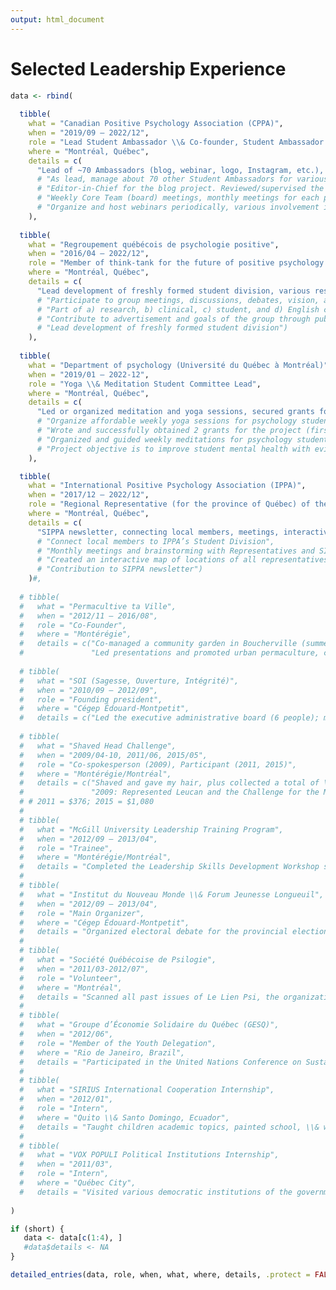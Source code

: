 ```yaml
---
output: html_document
---
```


\setlength{\parindent}{0in}
\setlength{\leftskip}{0in}
\normalsize

# Selected Leadership Experience

```r

data <- rbind(
  
  tibble(
    what = "Canadian Positive Psychology Association (CPPA)",
    when = "2019/09 – 2022/12",
    role = "Lead Student Ambassador \\& Co-founder, Student Ambassador Program",
    where = "Montréal, Québec",
    details = c(
      "Lead of ~70 Ambassadors (blog, webinar, logo, Instagram, etc.), Editor-in-Chief (blog)"), 
      # "As lead, manage about 70 other Student Ambassadors for various projects (blog, webinar, logo, Instagram, etc.)", 
      # "Editor-in-Chief for the blog project. Reviewed/supervised the publication of more than 20 blogs (see https://medium.com/@cppastudents)", 
      # "Weekly Core Team (board) meetings, monthly meetings for each project",
      # "Organize and host webinars periodically, various involvement in other projects")
    ),
  
  tibble(
    what = "Regroupement québécois de psychologie positive",
    when = "2016/04 – 2022/12",
    role = "Member of think-tank for the future of positive psychology in Québec",
    where = "Montréal, Québec",
    details = c(
      "Lead development of freshly formed student division, various responsabilities"), 
      # "Participate to group meetings, discussions, debates, vision, and orientations", 
      # "Part of a) research, b) clinical, c) student, and d) English community committees", 
      # "Contribute to advertisement and goals of the group through public outreach, document preparation, help with organization of conference, and presentations to student associations to foster collaborations", 
      # "Lead development of freshly formed student division")
    ),
  
  tibble(
    what = "Department of psychology (Université du Québec à Montréal)",
    when = "2019/01 – 2022-12",
    role = "Yoga \\& Meditation Student Committee Lead",
    where = "Montréal, Québec",
    details = c(
      "Led or organized meditation and yoga sessions, secured grants for project"), 
      # "Organize affordable weekly yoga sessions for psychology students on campus (Winter 2022)", 
      # "Wrote and successfully obtained 2 grants for the project (first: \\$1,697.85; second: \\$500)",
      # "Organized and guided weekly meditations for psychology students on campus (Winter 2019)", 
      # "Project objective is to improve student mental health with evidence-based mind-body exercises")
    ),

  tibble(
    what = "International Positive Psychology Association (IPPA)",
    when = "2017/12 – 2022/12",
    role = "Regional Representative (for the province of Québec) of the Student Division (SIPPA)",
    where = "Montréal, Québec",
    details = c(
      "SIPPA newsletter, connecting local members, meetings, interactive map"),
      # "Connect local members to IPPA’s Student Division",
      # "Monthly meetings and brainstorming with Representatives and SIPPA Executive Team", 
      # "Created an interactive map of locations of all representatives across the globe for the website",
      # "Contribution to SIPPA newsletter")
    )#,
  
  # tibble(
  #   what = "Permacultive ta Ville",
  #   when = "2012/11 – 2016/08",
  #   role = "Co-Founder",
  #   where = "Montérégie",
  #   details = c("Co-managed a community garden in Boucherville (summer 2014)", 
  #               "Led presentations and promoted urban permaculture, co-managing Facebook page")),
  
  # tibble(
  #   what = "SOI (Sagesse, Ouverture, Intégrité)",
  #   when = "2010/09 – 2012/09",
  #   role = "Founding president",
  #   where = "Cégep Édouard-Montpetit",
  #   details = c("Led the executive administrative board (6 people); managed budget (about \\$700/year); promoted well-being, happiness, and health, and led activities based on psychological principles"))#,
  
  # tibble(
  #   what = "Shaved Head Challenge",
  #   when = "2009/04-10, 2011/06, 2015/05",
  #   role = "Co-spokesperson (2009), Participant (2011, 2015)",
  #   where = "Montérégie/Montréal",
  #   details = c("Shaved and gave my hair, plus collected a total of \\$1456 (2011 \\& 2015) in the community for Leucan",
  #               "2009: Represented Leucan and the Challenge for the Montérégie region")),
  # # 2011 = $376; 2015 = $1,080
  # 
  # tibble(
  #   what = "McGill University Leadership Training Program",
  #   when = "2012/09 – 2013/04",
  #   role = "Trainee",
  #   where = "Montérégie/Montréal",
  #   details = "Completed the Leadership Skills Development Workshop series"),
  # 
  # tibble(
  #   what = "Institut du Nouveau Monde \\& Forum Jeunesse Longueuil",
  #   when = "2012/09 – 2013/04",
  #   role = "Main Organizer",
  #   where = "Cégep Édouard-Montpetit",
  #   details = "Organized electoral debate for the provincial elections, communications \\& setup"),
  # 
  # tibble(
  #   what = "Société Québécoise de Psilogie",
  #   when = "2011/03-2012/07",
  #   role = "Volunteer",
  #   where = "Montréal",
  #   details = "Scanned all past issues of Le Lien Psi, the organization’s journal, and distributed it on CDs"),
  # 
  # tibble(
  #   what = "Groupe d’Économie Solidaire du Québec (GESQ)",
  #   when = "2012/06",
  #   role = "Member of the Youth Delegation",
  #   where = "Rio de Janeiro, Brazil",
  #   details = "Participated in the United Nations Conference on Sustainable Development"),
  # 
  # tibble(
  #   what = "SIRIUS International Cooperation Internship",
  #   when = "2012/01",
  #   role = "Intern",
  #   where = "Quito \\& Santo Domingo, Ecuador",
  #   details = "Taught children academic topics, painted school, \\& worked in indigenous cocoa plantation"),
  # 
  # tibble(
  #   what = "VOX POPULI Political Institutions Internship",
  #   when = "2011/03",
  #   role = "Intern",
  #   where = "Québec City",
  #   details = "Visited various democratic institutions of the government, met with politicians \\& wrote a final report")
  
)

if (short) {
   data <- data[c(1:4), ]
   #data$details <- NA
}

detailed_entries(data, role, when, what, where, details, .protect = FALSE)

```
